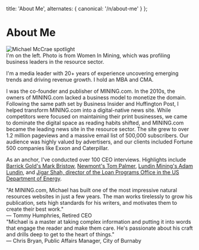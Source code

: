 
  title: 'About Me',
  alternates: {
    canonical: '/n/about-me'
  }
};

# About Me

<AnimatedName />

<div className="">
  <Image src={spotlight} alt="Michael McCrae spotlight" />
</div>

<div className="text-sm text-gray-500 mt-2">I'm on the left. Photo is from Women In Mining, which was profiling business leaders in the resource sector.</div>

I'm a media leader with 20+ years of experience uncovering emerging trends and driving revenue growth. I hold an MBA and CMA.

I was the co-founder and publisher of MINING.com. In the 2010s, the owners of MINING.com lacked a business model to monetize the domain. Following the same path set by Business Insider and Huffington Post, I helped transform MINING.com into a digital-native news site. While competitors were focused on maintaining their print businesses, we came to dominate the digital space as reading habits shifted, and MINING.com became the leading news site in the resource sector. The site grew to over 1.2 million pageviews and a massive email list of 500,000 subscribers. Our audience was highly valued by advertisers, and our clients included Fortune 500 companies like Exxon and Caterpillar.

As an anchor, I've conducted over 100 CEO interviews. Highlights include [Barrick Gold's Mark Bristow](https://youtu.be/obpqsDveJdY?si=itJGWQtR24RWieem), [Newmont's Tom Palmer](https://youtu.be/mbFUyG32jSQ?si=3ga_uIQFq9rtzOC7), [Lundin Mining's Adam Lundin](https://youtu.be/8pr-Ds5mK90?si=yQcfbcNcUfXkkcAC), and [Jigar Shah, director of the Loan Programs Office in the US Department of Energy](https://youtu.be/l3vL8tCdgIs?si=q9mMlFknrmePlub7).

<div className="text-right italic text-sm text-gray-400 mt-4">"At MINING.com, Michael has built one of the most impressive natural resources websites in just a few years. The man works tirelessly to grow his publication, sets high standards for his writers, and motivates them to create their best work."</div>

<div className="text-right italic text-sm text-gray-400 mt-4">— Tommy Humphries, Retired CEO</div>

<div className="text-right italic text-sm text-gray-400 mt-4">"Michael is a master at taking complex information and putting it into words that engage the reader and make them care. He's passionate about his craft and drills deep to get to the heart of things."</div>

<div className="text-right italic text-sm text-gray-400 mt-4">— Chris Bryan, Public Affairs Manager, City of Burnaby</div>

